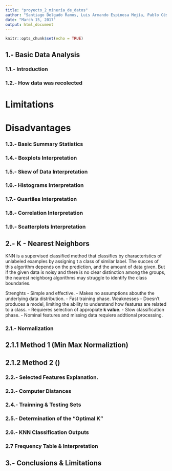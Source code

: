 ```yaml
---
title: "proyecto_2_minería_de_datos"
author: "Santiago Delgado Ramos, Luis Armando Espinosa Mejía, Pablo César Rodríguez Aguayo"
date: "March 15, 2017"
output: html_document
---
```


```r
knitr::opts_chunk$set(echo = TRUE)
```
## 1.- Basic Data Analysis

### 1.1.- Introduction 

### 1.2.- How data was recolected

# Limitations
# Disadvantages

### 1.3.- Basic Summary Statistics

### 1.4.- Boxplots Interpretation

### 1.5.- Skew of Data Interpretation

### 1.6.- Histograms Interpretation

### 1.7.- Quartiles Interpretation

### 1.8.- Correlation Interpretation

### 1.9.- Scatterplots Interpretation

## 2.- K - Nearest Neighbors
KNN is a supervised classified method that classifies by characteristics of unlabeled examples by assigning t
a class of similar label. The succes of this algorithm depends on the prediction, and the amount of data given.
But if the given data is noisy and there is no clear distinction among the groups, the nearest neighborg algorithms 
may struggle to identify the class boundaries.

Strenghts
- Simple and effective.
- Makes no assumptions abouthe the underlying data distribution.
- Fast training phase.
Weaknesses
- Doesn't produces a model, limiting the ability to understand how features are related to a class.
- Requieres selection of appropiate **k value**.
- Slow classification phase.
- Nominal features and missing data requiere addtional processing.



### 2.1.- Normalization
## 2.1.1 Method 1 (Min Max Normaliztion)
## 2.1.2 Method 2 ()

### 2.2.- Selected Features Explanation.

### 2.3.- Computer Distances

### 2.4.- Trainning & Testing Sets

### 2.5.- Determination of the "Optimal K"

### 2.6.- KNN Classification Outputs

### 2.7 Frequency Table & Interpretation

## 3.- Conclusions & Limitations

